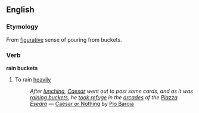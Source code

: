 ==English==
===Etymology===
From [[figurative]] sense of pouring from buckets.

===Verb===
'''rain buckets'''
# To rain [[heavily]]
#: ''After [[lunch]]ing, [[Caesar]] went out to post some cards, and as it was [[raining buckets]], he [[take refuge|took refuge]] in the [[arcade]]s of the [[w:Piazza Esedra|Piazza Esedra]]'' &mdash; [[w:Caesar or Nothing|Caesar or Nothing]] by [[w:Pio Baroja|Pio Baroja]]